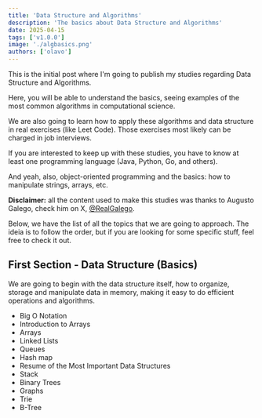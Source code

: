 ```yaml
---
title: 'Data Structure and Algorithms'
description: 'The basics about Data Structure and Algorithms'
date: 2025-04-15
tags: ['v1.0.0']
image: './algbasics.png'
authors: ['olavo']
---
```


This is the initial post where I'm going to publish my studies regarding Data Structure and Algorithms.

Here, you will be able to understand the basics, seeing examples of the most common algorithms in computational science.

We are also going to learn how to apply these algorithms and data structure in real exercises (like Leet Code). Those
exercises most likely can be charged in job interviews.

If you are interested to keep up with these studies, you have to know at least one programming language (Java, Python, Go,
and others).

And yeah, also, object-oriented programming and the basics: how to manipulate strings, arrays, etc.

**Disclaimer:** all the content used to make this studies was thanks to Augusto Galego, check him on X, [@RealGalego](https://x.com/RealGalego).

Below, we have the list of all the topics that we are going to approach. The ideia is to follow the order, but if you are
looking for some specific stuff, feel free to check it out.


## First Section - Data Structure (Basics)

We are going to begin with the data structure itself, how to organize, storage and manipulate data in memory, making it
easy to do efficient operations and algorithms.

- Big O Notation
- Introduction to Arrays
- Arrays
- Linked Lists
- Queues
- Hash map
- Resume of the Most Important Data Structures
- Stack
- Binary Trees
- Graphs
- Trie
- B-Tree